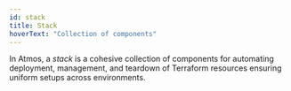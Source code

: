 ```yaml
---
id: stack
title: Stack
hoverText: "Collection of components"
---
```

In Atmos, a *stack* is a cohesive collection of components for automating deployment, management, and teardown of Terraform resources
ensuring uniform setups across environments.
